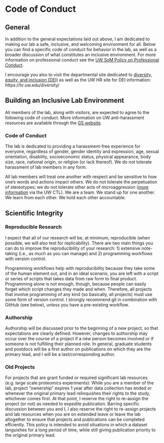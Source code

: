 # Code of Conduct {#code}

## General

In addition to the general expectations laid out above, I am dedicated to making our lab a safe, inclusive, and welcoming environment for all. Below you can find a specific code of conduct for behavior in the lab, as well as a broader discussion of what constitutes an inclusive environment. For more information on professional conduct see the [UW SoM Policy on Professional Conduct](https://www.gs.washington.edu/office/facultyresources/policies/conduct.pdf).

I encourage you also to visit the departmental site dedicated to [diversity, equity, and inclusion (DEI)](https://www.gs.washington.edu/about/dei/index.htm) as well as the UW HR site for DEI information: https://hr.uw.edu/diversity/

## Building an Inclusive Lab Environment

All members of the lab, along with visitors, are expected to agree to the following code of conduct. More information on UW anti-harassment resources are available through the [GS website](https://www.gs.washington.edu/academics/gradprogram/handbook/general/antiharassment.htm).

### Code of Conduct

The lab is dedicated to providing a harassment-free experience for everyone, regardless of gender, gender identity and expression, age, sexual orientation, disability, socioeconomic status, physical appearance, body size, race, national origin, or religion (or lack thereof). We do not tolerate harassment of lab members in any form.

All lab members will treat one another with respect and be sensitive to how one’s words and actions impact others. We do not tolerate the perpetuation of stereotypes; we do not tolerate other acts of microaggression ([more information](https://www.washington.edu/teaching/topics/inclusive-teaching/addressing-microaggressions-in-the-classroom/) via the UW CTL). We are a team. We stand up for one another. We learn from each other. We hold each other accountable.

## Scientific Integrity

### Reproducible Research

I expect that all of our research will be, at minimum, reproducible (when possible, we will also test for replicability). There are two main things you can do to improve the reproducibility of your research: 1) extensive note-taking (i.e., as much as you can manage) and 2) programming workflows with version control.

Programming workflows help with reproducibility because they take some of the human element out, and in an ideal scenario, you are left with a script or series of scripts that takes data from raw form to final product. Programming alone is not enough, though, because people can easily forget which script changes they made and when. Therefore, all projects that involve programming of any kind (so basically, all projects) must use some form of version control. I strongly recommend git in combination with GitHub (see below), unless you have a pre-existing workflow.

### Authorship

Authorship will be discussed prior to the beginning of a new project, so that expectations are clearly defined. However, changes to authorship may occur over the course of a project if a new person becomes involved or if someone is not fulfilling their planned role. In general, graduate students and postdocs will be a first author on publications on which they are the primary lead, and I will be a last/corresponding author.

### Old Projects

For projects that are grant funded or required significant lab resources (e.g. large scale proteomics experiments): While you are a member of the lab, project "ownership" expires 1 year after data collection has ended or whenever the original primary lead relinquishes their rights to the study, whichever comes first. At that point, I reserve the right to re-assign the project (or not) as needed to expedite publication. Barring specific discussion between you and I, I also reserve the right to re-assign projects and lab resources when you are on extended leave or leave the lab altogether to ensure that projects and publications can be completed effciently. This policy is intended to avoid situations in which a dataset languishes for a long period of time, while still giving publication priority to the original primary lead.
